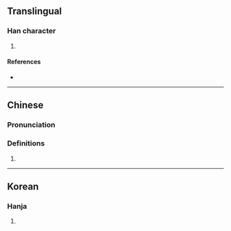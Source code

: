 {{character info/new}}
==Translingual==

===Han character===
{{Han char|rn=9|rad=人|as=06|sn=8|four=22272|canj=OVVU|ids=⿰亻⿱巛山}}

# {{surname|lang=zh}}

====References====
* {{Han ref|kx=0102.190|dkj=00608|hdz=10155.010|uh=344E|ud=13390}}

----

==Chinese==
{{zh-forms}}

===Pronunciation===
{{zh-pron
|m=nǎo
|c=nou5
|mc=
|oc=
|ma=
|cat=pn
}}

===Definitions===
{{zh-hanzi}}

# {{surname|lang=zh}}

----

==Korean==

===Hanja===
{{ko-hanja|hangeul=뇌|rv=noe|mr=noe|y=noy}}

# {{defn|lang=ko|sort=人06}}